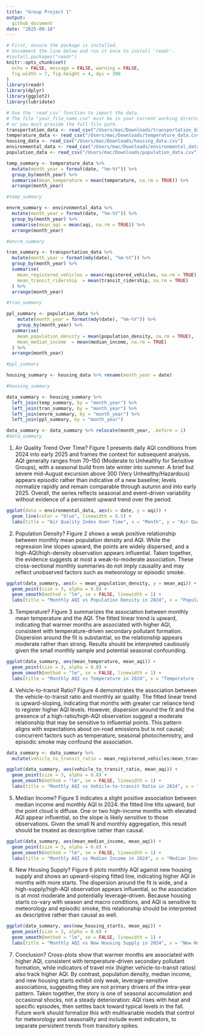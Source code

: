 ```yaml
---
title: "Group Project 1"
output:
  github_document
date: "2025-09-18"
---
```


```r
# First, ensure the package is installed.
# Uncomment the line below and run it once to install 'readr'.
#install.packages("readr")
knitr::opts_chunk$set(
  echo = FALSE, message = FALSE, warning = FALSE,
  fig.width = 7, fig.height = 4, dpi = 300
)
library(readr)
library(dplyr)
library(ggplot2)
library(lubridate)

# Use the 'read_csv' function to import the data.
# The file "your_file_name.csv" must be in your current working directory,
# or you must provide the full file path.
transportation_data <- read_csv("/Users/mac/Downloads/transportation_data.csv")
temperature_data <- read_csv("/Users/mac/Downloads/temperature_data.csv")
housing_data <- read_csv("/Users/mac/Downloads/housing_data.csv")
environmental_data <- read_csv("/Users/mac/Downloads/environmental_data.csv")
population_data <- read_csv("/Users/mac/Downloads/population_data.csv")
```

```r
temp_summary <- temperature_data %>%
  mutate(month_year = format(date, "%m-%Y")) %>%
  group_by(month_year) %>%
  summarise(mean_temperature = mean(temperature, na.rm = TRUE)) %>%
  arrange(month_year)

#temp_summary
```

```r
envrm_summary <- environmental_data %>%
  mutate(month_year = format(date, "%m-%Y")) %>%
  group_by(month_year) %>%
  summarise(mean_aqi = mean(aqi, na.rm = TRUE)) %>%
  arrange(month_year)

#envrm_summary
```

```r
tran_summary <- transportation_data %>%
  mutate(month_year = format(mdy(date), "%m-%Y")) %>%
  group_by(month_year) %>%
  summarise(
    mean_registered_vehicles = mean(registered_vehicles, na.rm = TRUE),
    mean_transit_ridership  = mean(transit_ridership, na.rm = TRUE)
  ) %>%
  arrange(month_year)

#tran_summary
```

```r
ppl_summary <- population_data %>%
    mutate(month_year = format(mdy(date), "%m-%Y")) %>%
    group_by(month_year) %>%
  summarise(
    mean_population_density = mean(population_density, na.rm = TRUE),
    mean_median_income  = mean(median_income, na.rm = TRUE)
  ) %>%
  arrange(month_year)

#ppl_summary
```

```r
housing_summary <- housing_data %>% rename(month_year = date)

#housing_summary
```

```r
data_summary <- housing_summary %>%
  left_join(temp_summary, by = "month_year") %>%
  left_join(tran_summary, by = "month_year") %>%
  left_join(envrm_summary, by = "month_year") %>%
  left_join(ppl_summary, by = "month_year")

data_summary <- data_summary %>% relocate(month_year, .before = 1)
#data_summary
```



1. Air Quality Trend Over Time? 
Figure 1 presents daily AQI conditions from 2024 into early 2025 and frames the context for subsequent analysis. AQI generally ranges from 70–150 (Moderate to Unhealthy for Sensitive Groups), with a seasonal build from late winter into summer. A brief but severe mid-August excursion above 300 (Very Unhealthy/Hazardous) appears episodic rather than indicative of a new baseline; levels normalize rapidly and remain comparable through autumn and into early 2025. Overall, the series reflects seasonal and event-driven variability without evidence of a persistent upward trend over the period.

```r
ggplot(data = environmental_data, aes(x = date, y = aqi)) +
  geom_line(color = "blue", linewidth = 0.5) +
  labs(title = "Air Quality Index Over Time", x = "Month", y = "Air Quality Index") 
```


2. Population Density?
Figure 2 shows a weak positive relationship between monthly mean population density and AQI. While the regression line slopes upward, the points are widely dispersed, and a high-AQI/high-density observation appears influential. Taken together, the evidence suggests at most a weak-to-moderate association. These cross-sectional monthly summaries do not imply causality and may reflect unobserved factors such as meteorology or episodic smoke.

```r
ggplot(data_summary, aes(x = mean_population_density, y = mean_aqi)) +
  geom_point(size = 3, alpha = 0.8) +
  geom_smooth(method = "lm", se = FALSE, linewidth = 1) +
  labs(title = "Monthly AQI vs Population Density in 2024", x = "Population Density", y = "Air Quality Index")
```


3. Temperature?
Figure 3 summarizes the association between monthly mean temperature and the AQI. The fitted linear trend is upward, indicating that warmer months are associated with higher AQI, consistent with temperature-driven secondary pollutant formation. Dispersion around the fit is substantial, so the relationship appears moderate rather than strong. Results should be interpreted cautiously given the small monthly sample and potential seasonal confounding.

```r
ggplot(data_summary, aes(mean_temperature, mean_aqi)) +
  geom_point(size = 3, alpha = 0.8) +
  geom_smooth(method = "lm", se = FALSE, linewidth = 1) +
  labs(title = "Monthly AQI vs Temperature in 2024", x = "Temperature (°F)", y = "Air Quality Index")
```


4. Vehicle-to-transit Ratio?
Figure 4 demonstrates the association between the vehicle-to-transit ratio and monthly air quality. The fitted linear trend is upward-sloping, indicating that months with greater car reliance tend to register higher AQI levels. However, dispersion around the fit and the presence of a high-ratio/high-AQI observation suggest a moderate relationship that may be sensitive to influential points. This pattern aligns with expectations about on-road emissions but is not causal; concurrent factors such as temperature, seasonal photochemistry, and episodic smoke may confound the association.

```r
data_summary <- data_summary %>%
  mutate(vehicle_to_transit_ratio = mean_registered_vehicles/mean_transit_ridership)

ggplot(data_summary, aes(vehicle_to_transit_ratio, mean_aqi)) +
  geom_point(size = 3, alpha = 0.8) +
  geom_smooth(method = "lm", se = FALSE, linewidth = 1) +
  labs(title = "Monthly AQI vs Vehicle-to-transit Ratio in 2024", x = "Vehicle-to-transit Ratio", y = "Air Quality Index")
```


5. Median Income?
Figure 5 indicates a slight positive association between median income and monthly AQI in 2024: the fitted line tilts upward, but the point cloud is diffuse. One or two high-income months with elevated AQI appear influential, so the slope is likely sensitive to those observations. Given the small N and monthly aggregation, this result should be treated as descriptive rather than causal.

```r
ggplot(data_summary, aes(mean_median_income, mean_aqi)) +
  geom_point(size = 3, alpha = 0.8) +
  geom_smooth(method = "lm", se = FALSE, linewidth = 1) +
  labs(title = "Monthly AQI vs Median Income in 2024", x = "Median Income ($)", y = "Air Quality Index")
```


6. New Housing Supply?
Figure 6 plots monthly AQI against new housing supply and shows an upward-sloping fitted line, indicating higher AQI in months with more starts. The dispersion around the fit is wide, and a high-supply/high-AQI observation appears influential, so the association is at most moderate and potentially leverage-driven. Because housing starts co-vary with season and macro conditions, and AQI is sensitive to meteorology and episodic smoke, this relationship should be interpreted as descriptive rather than causal as well. 

```r
ggplot(data_summary, aes(new_housing_starts, mean_aqi)) +
  geom_point(size = 3, alpha = 0.8) +
  geom_smooth(method = "lm", se = FALSE, linewidth = 1) +
  labs(title = "Monthly AQI vs New Housing Supply in 2024", x = "New Housing Supply", y = "Air Quality Index")
```


7. Conclusion?
Cross-plots show that warmer months are associated with higher AQI, consistent with temperature-driven secondary pollutant formation, while indicators of travel mix (higher vehicle-to-transit ratios) also track higher AQI. By contrast, population density, median income, and new housing starts exhibit only weak, leverage-sensitive associations, suggesting they are not primary drivers of the intra-year pattern. Taken together, the story is one of seasonal accumulation and occasional shocks, not a steady deterioration: AQI rises with heat and specific episodes, then settles back toward typical levels in the fall. Future work should formalize this with multivariable models that control for meteorology and seasonality and include event indicators, to separate persistent trends from transitory spikes.





